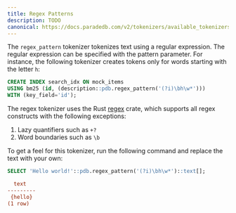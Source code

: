 ```yaml
---
title: Regex Patterns
description: TODO
canonical: https://docs.paradedb.com/v2/tokenizers/available_tokenizers/regex
---
```


The `regex_pattern` tokenizer tokenizes text using a regular expression. The regular expression can be specified with the pattern parameter.
For instance, the following tokenizer creates tokens only for words starting with the letter `h`:

```sql
CREATE INDEX search_idx ON mock_items
USING bm25 (id, (description::pdb.regex_pattern('(?i)\bh\w*')))
WITH (key_field='id');
```

The regex tokenizer uses the Rust [regex](https://docs.rs/regex/latest/regex/) crate, which supports all regex constructs with the following
exceptions:

1. Lazy quantifiers such as `+?`
2. Word boundaries such as `\b`

To get a feel for this tokenizer, run the following command and replace the text with your own:

```sql
SELECT 'Hello world!'::pdb.regex_pattern('(?i)\bh\w*')::text[];
```

```ini Expected Response
  text
---------
 {hello}
(1 row)
```
